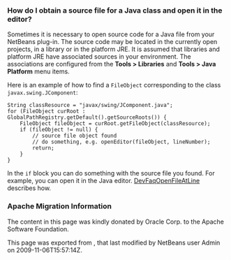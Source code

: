 <!--

    Licensed to the Apache Software Foundation (ASF) under one
    or more contributor license agreements.  See the NOTICE file
    distributed with this work for additional information
    regarding copyright ownership.  The ASF licenses this file
    to you under the Apache License, Version 2.0 (the
    "License"); you may not use this file except in compliance
    with the License.  You may obtain a copy of the License at

      http://www.apache.org/licenses/LICENSE-2.0

    Unless required by applicable law or agreed to in writing,
    software distributed under the License is distributed on an
    "AS IS" BASIS, WITHOUT WARRANTIES OR CONDITIONS OF ANY
    KIND, either express or implied.  See the License for the
    specific language governing permissions and limitations
    under the License.

-->

===How do I obtain a source file for a Java class and open it in the editor?===

Sometimes it is necessary to open source code for a Java file from your NetBeans plug-in.
The source code may be located in the currently open projects, in a library or in the platform JRE.
It is assumed that libraries and platform JRE have associated sources in your environment.
The associations are configured from the '''Tools > Libraries''' and 
'''Tools > Java Platform''' menu items.

Here is an example of how to find a <tt>FileObject</tt> corresponding to the class <tt>javax.swing.JComponent</tt>:

<pre>
String classResource = "javax/swing/JComponent.java";
for (FileObject curRoot : GlobalPathRegistry.getDefault().getSourceRoots()) {
    FileObject fileObject = curRoot.getFileObject(classResource);
    if (fileObject != null) {
        // source file object found
        // do something, e.g. openEditor(fileObject, lineNumber);
        return;
    }
}
</pre>

In the <tt>if</tt> block you can do something with the source file you found.
For example, you can open it in the Java editor.
[[DevFaqOpenFileAtLine | DevFaqOpenFileAtLine]] describes how.

===Apache Migration Information===

The content in this page was kindly donated by Oracle Corp. to the
Apache Software Foundation.

This page was exported from , 
that last modified by NetBeans user Admin 
on 2009-11-06T15:57:14Z.

